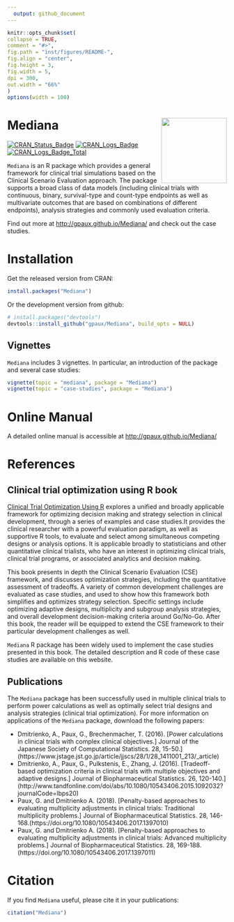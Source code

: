 ```yaml
---
  output: github_document
---
```

  
  <!-- README.md is generated from README.Rmd. Please edit that file -->
  
  ```r
knitr::opts_chunk$set(
  collapse = TRUE,
  comment = "#>",
  fig.path = "ìnst/figures/README-",
  fig.align = "center",
  fig.height = 3,
  fig.width = 5,
  dpi = 300,
  out.width = "66%"
)
options(width = 100)
```


# Mediana <img src="inst/figures/hexMediana.png" width = "150" align="right" />

[![CRAN_Status_Badge](http://www.r-pkg.org/badges/version/Mediana)](https://cran.r-project.org/package=Mediana) [![CRAN_Logs_Badge](http://cranlogs.r-pkg.org/badges/Mediana)](https://cran.r-project.org/package=Mediana)
[![CRAN_Logs_Badge_Total](http://cranlogs.r-pkg.org/badges/grand-total/Mediana)](https://cran.r-project.org/package=Mediana)

`Mediana` is an R package which provides a general framework for clinical trial simulations based on the Clinical Scenario Evaluation approach. The package supports a broad class of data models (including clinical trials with continuous, binary, survival-type and count-type endpoints as well as multivariate outcomes that are based on combinations of different endpoints), analysis strategies and commonly used evaluation criteria.

Find out more at [http://gpaux.github.io/Mediana/](http://gpaux.github.io/Mediana/) and check out the case studies.

# Installation

Get the released version from CRAN:
  
```r
install.packages("Mediana")
```

Or the development version from github:
  
```r
# install.packages("devtools")
devtools::install_github("gpaux/Mediana", build_opts = NULL)
```

## Vignettes

`Mediana` includes 3 vignettes. In particular, an introduction of the package and several case studies:

```r
vignette(topic = "mediana", package = "Mediana")
vignette(topic = "case-studies", package = "Mediana")
```

# Online Manual

A detailed online manual is accessible at [http://gpaux.github.io/Mediana/](http://gpaux.github.io/Mediana/)

# References

## Clinical trial optimization using R book

[Clinical Trial Optimization Using R](https://www.crcpress.com/Clinical-Trial-Optimization-using-R/Dmitrienko/p/book/9781498735070) explores a unified and broadly applicable framework for optimizing decision making and strategy selection in clinical development, through a series of examples and case studies.It provides the clinical researcher with a powerful evaluation paradigm, as well as supportive R tools, to evaluate and select among simultaneous competing designs or analysis options. It is applicable broadly to statisticians and other quantitative clinical trialists, who have an interest in optimizing clinical trials, clinical trial programs, or associated analytics and decision making.

This book presents in depth the Clinical Scenario Evaluation (CSE) framework, and discusses optimization strategies, including the quantitative assessment of tradeoffs. A variety of common development challenges are evaluated as case studies, and used to show how this framework both simplifies and optimizes strategy selection. Specific settings include optimizing adaptive designs, multiplicity and subgroup analysis strategies, and overall development decision-making criteria around Go/No-Go. After this book, the reader will be equipped to extend the CSE framework to their particular development challenges as well.

`Mediana` R package has been widely used to implement the case studies presented in this book. The detailed description and R code of these case studies are available on this website.

## Publications

The `Mediana` package has been successfully used in multiple clinical trials to perform power calculations as well as optimally select trial designs and analysis strategies (clinical trial optimization). For more information on applications of the `Mediana` package, download the following papers:
  
- Dmitrienko, A., Paux, G., Brechenmacher, T. (2016). [Power calculations in clinical trials with complex clinical objectives.] Journal of the Japanese Society of Computational Statistics. 28, 15-50.](https://www.jstage.jst.go.jp/article/jjscs/28/1/28_1411001_213/_article)
- Dmitrienko, A., Paux, G., Pulkstenis, E., Zhang, J. (2016). [Tradeoff-based optimization criteria in clinical trials with multiple objectives and adaptive designs.] Journal of Biopharmaceutical Statistics. 26, 120-140.](http://www.tandfonline.com/doi/abs/10.1080/10543406.2015.1092032?journalCode=lbps20)
- Paux, G. and Dmitrienko A. (2018). [Penalty-based approaches to evaluating multiplicity adjustments in clinical trials: Traditional multiplicity problems.] Journal of Biopharmaceutical Statistics. 28, 146-168.(https://doi.org/10.1080/10543406.2017.1397010)
- Paux, G. and Dmitrienko A. (2018). [Penalty-based approaches to evaluating multiplicity adjustments in clinical trials: Advanced multiplicity problems.] Journal of Biopharmaceutical Statistics. 28, 169-188.(https://doi.org/10.1080/10543406.2017.1397011)

# Citation

If you find `Mediana` useful, please cite it in your publications:
  
```r
citation("Mediana")
```

